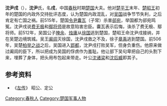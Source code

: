 {{Infobox 先秦人物
|名称= 沈尹戌
|图像=
|图说=
|姓=
|氏=[[沈尹氏|沈尹]]
|名=戌
|字=
|别名=
|别字=
|谥号=
|时代=春秋时期
|国家=[[楚国|楚国]]
|身份=左司马
|出生=
|逝世=
|在位=
|父=
|母=
|正妻=
|妾=
|子女=[[沈诸梁|沈诸梁]]
}}
'''沈尹戌'''（{{bd|？||前506年||catIdx=S}}），'''沈尹'''氏，名'''戌'''，中国[[春秋|春秋]]时期[[楚国|楚国]]大夫。他对[[楚平王|楚平王]]末年、[[楚昭王|楚昭王]]初年的楚国的内政外交持批评态度，认为楚国内政混乱，对[[吴国|吴国]]战争节节失利，之后肯定有亡国之祸。前515年，楚国[[令尹|令尹]][[囊瓦|囊瓦]]（子常）杀害[[郤宛|郤宛]]，举国都为郤宛鸣冤。沈尹戌说[[费无极|费无极]]和[[鄢将师|鄢将师]]是故意陷害忠臣。囊瓦表示后悔，诛杀了费无极、鄢将师。前512年，吴国公子[[掩余|掩余]]、[[烛庸|烛庸]]从[[徐国|徐国]]逃到楚国，楚昭王命沈尹戌接纳，并在吴楚边境筑城。吴王[[阖闾|阖闾]]灭徐国，沈尹戌救之不及，徐子[[章禹|章禹]]逃到楚国。前506年，吴楚[[柏举之战|柏举之战]]之后，吴国进入[[郢都|郢都]]，沈尹戌打败吴军，但身负重伤。他原来做过阖闾的臣下，所以把成为吴国的俘虏作为羞耻。他让部下吴句卑把自己的头割下来，埋葬了身体，把头用布包起来带走。叶公[[沈诸梁|沈诸梁]]和[[沈后臧|沈后臧]]即其子。

== 参考资料 ==
*《[[左传|左传]]》 昭公、定公

[[Category:春秋人|Category:春秋人]]
[[Category:楚国军事人物|Category:楚国军事人物]]